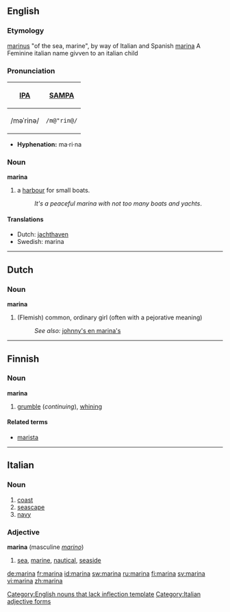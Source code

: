 ==English==

===Etymology===
{{L.}} [[marinus]] "of the sea, marine", by way of Italian and Spanish [[marina#Italian|marina]]
A Feminine italian name givven to an italian child

===Pronunciation===
{| border=1 cellpadding=5
! [[w:International Phonetic Alphabet|IPA]] !! [[w:SAMPA|SAMPA]]
|-
| /məˈrinə/ || <tt>/m@"rin@/</tt>
|}

*'''Hyphenation:''' ma·ri·na

===Noun===
'''marina'''[[Category:English nouns that lack inflection template]]

# a [[harbour]] for small boats.
#:''It's a peaceful marina with not too many boats and yachts''.

====Translations====
*Dutch: [[jachthaven]]
*Swedish: marina

----

==Dutch==

===Noun===
'''marina''' {{f}}

# (Flemish) common, ordinary girl (often with a pejorative meaning)
#:''See also:'' [[johnny's en marina's]]

----

==Finnish==

===Noun===
'''marina'''

# [[grumble]] (''continuing''), [[whining]]

====Related terms====
*[[marista]]

----

==Italian==

===Noun===
{{it-noun|marin|f|a|e}}

# [[coast]]
# [[seascape]]
# [[navy]]

===Adjective===
'''marina''' {{f}}  (masculine ''[[marino]]'')

# [[sea]], [[marine]], [[nautical]], [[seaside]]

[[Category:Italian adjective forms]]

[[de:marina]]
[[fr:marina]]
[[id:marina]]
[[sw:marina]]
[[ru:marina]]
[[fi:marina]]
[[sv:marina]]
[[vi:marina]]
[[zh:marina]]